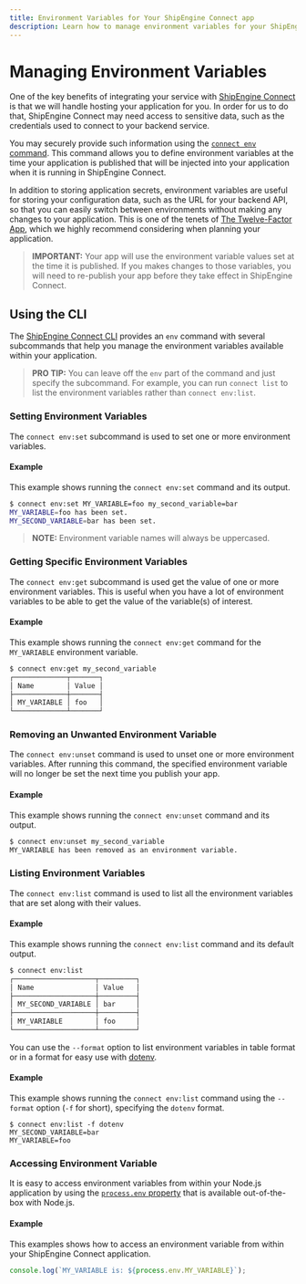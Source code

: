 ```yaml
---
title: Environment Variables for Your ShipEngine Connect app
description: Learn how to manage environment variables for your ShipEngine Connect application with the ShipEngine Connect CLI
---
```


Managing Environment Variables
===========================

One of the key benefits of integrating your service with [ShipEngine Connect](../../index.mdx) is that we will handle
hosting your application for you. In order for us to do that, ShipEngine Connect may need access to sensitive data,
such as the credentials used to connect to your backend service.

You may securely provide such information using the [`connect env` command](./cli#manage-environment-variables).
This command allows you to define environment variables at the time your application is published that will be injected
into your application when it is running in ShipEngine Connect.

In addition to storing application secrets, environment variables are useful for storing your configuration data, such
as the URL for your backend API, so that you can easily switch between environments without making any changes to your
application. This is one of the tenets of [The Twelve-Factor App](https://12factor.net/), which we highly recommend
considering when planning your application.

> **IMPORTANT:**
> Your app will use the environment variable values set at the time it is published. If you makes changes to those
> variables, you will need to re-publish your app before they take effect in ShipEngine Connect.

Using the CLI
------------------
The [ShipEngine Connect CLI](./cli.mdx#manage-environment-variables) provides an `env` command with several subcommands that help you manage the
environment variables available within your application.

> **PRO TIP:**
> You can leave off the `env` part of the command and just specify the subcommand. For example, you can run
> `connect list` to list the environment variables rather than `connect env:list`.

### Setting Environment Variables

The `connect env:set` subcommand is used to set one or more environment variables.

#### Example
This example shows running the `connect env:set` command and its output.
```bash
$ connect env:set MY_VARIABLE=foo my_second_variable=bar
MY_VARIABLE=foo has been set.
MY_SECOND_VARIABLE=bar has been set.
```

> **NOTE:** Environment variable names will always be uppercased.

### Getting Specific Environment Variables

The `connect env:get` subcommand is used get the value of one or more environment variables. This is useful when you
have a lot of environment variables to be able to get the value of the variable(s) of interest.

#### Example
This example shows running the `connect env:get` command for the `MY_VARIABLE` environment variable.
```bash
$ connect env:get my_second_variable
┌─────────────┬───────┐
│ Name        │ Value │
├─────────────┼───────┤
│ MY_VARIABLE │ foo   │
└─────────────┴───────┘
```

### Removing an Unwanted Environment Variable
The `connect env:unset` command is used to unset one or more environment variables. After running this command,
the specified environment variable will no longer be set the next time you publish your app.

#### Example
This example shows running the `connect env:unset` command and its output.
```bash
$ connect env:unset my_second_variable
MY_VARIABLE has been removed as an environment variable.
```

### Listing Environment Variables
The `connect env:list` command is used to list all the environment variables that are set along with their values.

#### Example
This example shows running the `connect env:list` command and its default output.
```bash
$ connect env:list
┌────────────────────┬─────────┐
│ Name               │ Value   │
├────────────────────┼─────────┤
│ MY_SECOND_VARIABLE │ bar     │
├────────────────────┼─────────┤
│ MY_VARIABLE        │ foo     │
└────────────────────┴─────────┘
```

You can use the `--format` option to list environment variables in table format or in a format
for easy use with [dotenv](https://www.npmjs.com/package/dotenv).

#### Example
This example shows running the `connect env:list` command using the `--format` option (`-f` for short), specifying the `dotenv` format.
```
$ connect env:list -f dotenv
MY_SECOND_VARIABLE=bar
MY_VARIABLE=foo
```

### Accessing Environment Variable

It is easy to access environment variables from within your Node.js application by using the [`process.env` property](https://nodejs.org/api/process.html#process_process_env)
that is available out-of-the-box with Node.js.

#### Example
This examples shows how to access an environment variable from within your ShipEngine Connect application.
```javascript
console.log(`MY_VARIABLE is: ${process.env.MY_VARIABLE}`);
```

<Pager
prev="./typescript.mdx" prevTitle="Developing in Typescript"
next="./error-handling.mdx" nextTitle="Error Handling"
/>
